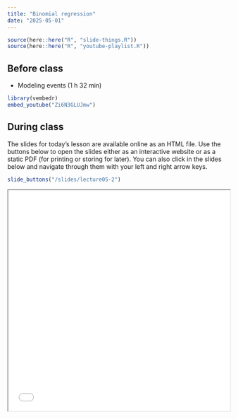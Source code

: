 ```yaml
---
title: "Binomial regression"
date: "2025-05-01"
---
```


```r
source(here::here("R", "slide-things.R"))
source(here::here("R", "youtube-playlist.R"))
```


## Before class

- <i class="fab fa-youtube"></i> Modeling events (1 h 32 min)

```r
library(vembedr)
embed_youtube("Zi6N3GLUJmw")
```

## During class

The slides for today's lesson are available online as an HTML file. Use the buttons below to open the slides either as an interactive website or as a static PDF (for printing or storing for later). You can also click in the slides below and navigate through them with your left and right arrow keys.

```r
slide_buttons("/slides/lecture05-2")
```
<iframe src="/slides/lecture05-2.html" width="100%" height="500px"></iframe> 
